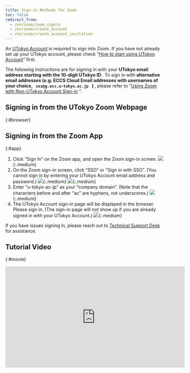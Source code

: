 ```yaml
---
title: Sign-in Methods for Zoom
toc: false
redirect_from:
  - /en/zoom/zoom_signin
  - /en/zoom/create_account
  - /en/zoom/create_account_invitation
---
```



An [UTokyo Account](/en/utokyo_account/) is required to sign into Zoom. If you have not already set up your UTokyo account, please check “[How to start using UTokyo Account](/en/utokyo_account/#procedures)” first.

<div class="box">
The following instructions are for signing in with your <strong class="alert"> UTokyo email address starting with the 10-digit UTokyo ID </strong>.
To sign in with <strong class="alert"> alternative email addresses (e.g. ECCS Cloud Email addresses with usernames of your choice, <code> xxx@g.ecc.u-tokyo.ac.jp </code> ) </strong>, please refer to “<a href="/en/notice/zoom-address-new">Using Zoom with Non-UTokyo Account Sign-in</a> ”.
</div>

## Signing in from the UTokyo Zoom Webpage
{:#browser}

<ZoomSigninBrowser />

## Signing in from the Zoom App
{:#app}

1. Click “Sign In” on the Zoom app, and open the Zoom sign-in screen.
![](4.png){:.medium}
1. On the Zoom sign-in screen, click “SSO” or “Sign in with SSO”. (You cannot sign in by entering your UTokyo Account email address and password.)
![](5.png){:.medium}
![](6.png){:.medium}
1. Enter “u-tokyo-ac-jp” as your “company domain”. (Note that the characters before and after “ac” are hyphens, not underscores.)
![](7.png){:.medium}
1. The UTokyo Account sign-in page will be displayed in the browser. Please sign in. (The sign-in page will not show up if you are already signed in with your UTokyo Account.)
![](2.png){:.medium}

If you have issues signing in, please reach out to <a href="/en/support/">Technical Support Desk</a> for assistance.

## Tutorial Video
{:#movie}
<div style="text-align: center">
<iframe width="560" height="315" src="https://www.youtube.com/embed/qjYlm13LTEE" title="YouTube video player" frameborder="0" allow="accelerometer; autoplay; clipboard-write; encrypted-media; gyroscope; picture-in-picture" allowfullscreen></iframe>
</div>
